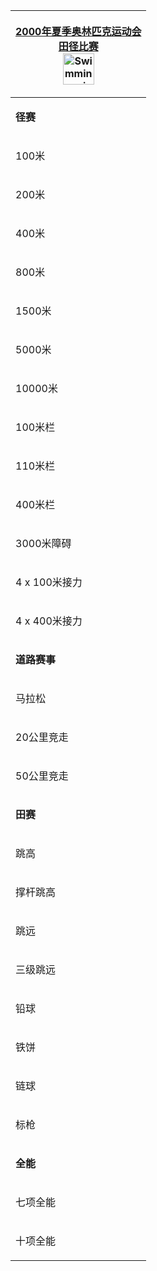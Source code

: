 {| class="infobox" style="padding:0.3em; margin-left:15px; border:1px solid #B8C7D9; background:#f5faff; text-align:right; font-size:90%; line-height:1.5em"
|- style="background:#cedff2; text-align:center;"
!colspan=5|[[2000年夏季奥林匹克运动会]]<br/>[[2000年夏季奥林匹克运动会田径比赛|田径比赛]]<br/>[[Image:Swimming pictogram.svg|50px]]
|- style="background:#deeaf6; text-align:center;"
|colspan=5|'''径赛'''
|-
|100米
|&nbsp;
|[[2000年夏季奧林匹克運動會田徑比賽－男子100米|男子]]
|&nbsp;
|[[2000年夏季奧林匹克運動會田徑比賽－女子100米|女子]]
|-
|200米
|&nbsp;
|[[2000年夏季奧林匹克运动会田径比赛－男子200米|男子]]
|&nbsp;
|[[2000年夏季奧林匹克运动会田径比赛－女子200米|女子]]
|-
|400米
|&nbsp;
|[[2000年夏季奧林匹克运动会田径比赛－男子400米|男子]]
|&nbsp;
|[[20080年夏季奧林匹克運動會田徑比賽－女子400米|女子]]
|-
|800米
|&nbsp;
|[[2000年夏季奧林匹克運動會田徑比賽－男子800米|男子]]
|&nbsp;
|[[2000年夏季奧林匹克運動會田徑比賽－女子800米|女子]]
|-
|1500米
|&nbsp;
|[[2000年夏季奧林匹克運動會田徑比賽－男子1500米|男子]]
|&nbsp;
|[[2000年夏季奧林匹克運動會田徑比賽－女子1500米|女子]]
|-
|5000米
|&nbsp;
|[[2000年夏季奧林匹克運動會田徑比賽－男子5000米|男子]]
|&nbsp;
|[[2000年夏季奧林匹克運動會田徑比賽－女子5000米|女子]]
|-
|10000米
|&nbsp;
|[[2000年夏季奧林匹克运动会田径比赛－男子10000米|男子]]
|&nbsp;
|[[2000年夏季奧林匹克运动会田径比赛－女子10000米|女子]]
|-
|100米栏
|
|
|
|[[2000年夏季奧林匹克運動會田徑比賽－女子100米欄|女子]]
|-
|110米栏
|
|[[2000年夏季奧林匹克运动会田径比赛－男子110米栏|男子]]
|
|
|-
|400米栏
|&nbsp;
|[[2000年夏季奧林匹克運動會田徑比賽－男子400米欄|男子]]
|&nbsp;
|[[2000年夏季奧林匹克運動會田徑比賽－女子400米欄|女子]]
|-
|3000米障碍
|&nbsp;
|[[2000年夏季奧林匹克運動會田徑比賽－男子3000米障礙|男子]]
|-
|4 x 100米接力
|&nbsp;
|[[2000年夏季奧林匹克运动会田径比赛－男子4 x 100米接力|男子]]
|&nbsp;
|[[2000年夏季奧林匹克运动会田径比赛－女子4 x 100米接力|女子]]
|-
|4 x 400米接力
|&nbsp;
|[[2000年夏季奧林匹克运动会田径比赛－男子4 x 400米接力|男子]]
|&nbsp;
|[[2000年夏季奧林匹克运动会田径比赛－女子4 x 400米接力|女子]]
|- style="background:#deeaf6; text-align:center;"
|colspan=5|'''道路赛事'''
|-
|马拉松
|&nbsp;
|[[2000年夏季奧林匹克运动会田径比赛－男子马拉松|男子]]
|&nbsp;
|[[2000年夏季奧林匹克運動會田徑比賽－女子馬拉松|女子]]
|-
|20公里竞走
|&nbsp;
|[[2000年夏季奧林匹克运动会田径比赛－男子20公里竞走|男子]]
|&nbsp;
|[[2000年夏季奧林匹克運動會田徑比賽－女子20公里競走|女子]]
|-
|50公里竞走
|&nbsp;
|[[2000年夏季奧林匹克運動會田徑比賽－男子50公里競走|男子]]
|&nbsp;
|
|- style="background:#deeaf6; text-align:center;"
|colspan=5|'''田赛'''
|-
|跳高
|&nbsp;
|[[2000年夏季奧林匹克运动会田径比赛－男子跳高|男子]]
|&nbsp;
|[[2000年夏季奧林匹克运动会田径比赛－女子跳高|女子]]
|-
|撑杆跳高
|&nbsp;
|[[2000年夏季奧林匹克运动会田径比赛－男子撑杆跳高|男子]]
|&nbsp;
|[[2000年夏季奧林匹克运动会田径比赛－女子撑杆跳高|女子]]
|-
|跳远
|&nbsp;
|[[2000年夏季奧林匹克运动会田径比赛－男子跳远|男子]]
|&nbsp;
|[[2000年夏季奧林匹克运动会田径比赛－女子跳远|女子]]
|-
|三级跳远
|&nbsp;
|[[2000年夏季奧林匹克运动会田径比赛－男子三级跳远|男子]]
|&nbsp;
|[[2000年夏季奧林匹克运动会田径比赛－女子三级跳远|女子]]
|-
|铅球
|&nbsp;
|[[2000年夏季奧林匹克运动会田径比赛－男子铅球|男子]]
|&nbsp;
|[[2000年夏季奧林匹克运动会田径比赛－女子铅球|女子]]
|-
|铁饼
|&nbsp;
|[[2000年夏季奧林匹克運動會田徑比賽－男子鐵餅|男子]]
|&nbsp;
|[[2000年夏季奧林匹克運動會田徑比賽－女子鐵餅|女子]]
|-
|链球
|&nbsp;
|[[2000年夏季奧林匹克運動會田徑比賽－男子鏈球|男子]]
|&nbsp;
|[[2000年夏季奧林匹克運動會田徑比賽－女子鏈球|女子]]
|-
|标枪
|&nbsp;
|[[2000年夏季奧林匹克運動會田徑比賽－男子標槍|男子]]
|&nbsp;
|[[2000年夏季奧林匹克運動會田徑比賽－女子標槍|女子]]
|- style="background:#deeaf6; text-align:center;"
|colspan=5|'''全能'''
|-
|七项全能
|&nbsp;
|
|&nbsp;
|[[2000年夏季奧林匹克運動會田徑比賽－女子七項全能|女子]]
|-
|十项全能
|&nbsp;
|[[2000年夏季奧林匹克運動會田徑比賽－男子十項全能|男子]]
|&nbsp;
|
|}